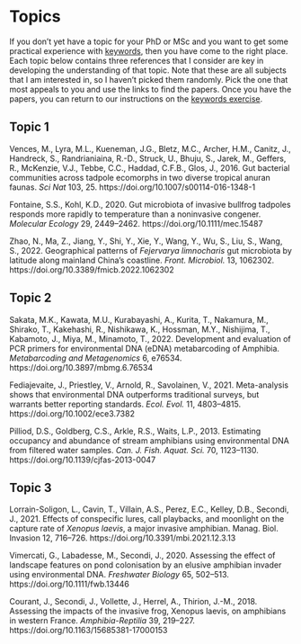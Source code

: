 # Topics

If you don't yet have a topic for your PhD or MSc and you want to get some practical experience with [keywords](#keywords), then you have come to the right place. Each topic below contains three references that I consider are key in developing the understanding of that topic. Note that these are all subjects that I am interested in, so I haven't picked them randomly. Pick the one that most appeals to you and use the links to find the papers. Once you have the papers, you can return to our instructions on the [keywords exercise](#topic).

## Topic 1

Vences, M., Lyra, M.L., Kueneman, J.G., Bletz, M.C., Archer, H.M., Canitz, J., Handreck, S., Randrianiaina, R.-D., Struck, U., Bhuju, S., Jarek, M., Geffers, R., McKenzie, V.J., Tebbe, C.C., Haddad, C.F.B., Glos, J., 2016. Gut bacterial communities across tadpole ecomorphs in two diverse tropical anuran faunas. *Sci Nat* 103, 25. https://doi.org/10.1007/s00114-016-1348-1

Fontaine, S.S., Kohl, K.D., 2020. Gut microbiota of invasive bullfrog tadpoles responds more rapidly to temperature than a noninvasive congener. *Molecular Ecology* 29, 2449–2462. https://doi.org/10.1111/mec.15487

Zhao, N., Ma, Z., Jiang, Y., Shi, Y., Xie, Y., Wang, Y., Wu, S., Liu, S., Wang, S., 2022. Geographical patterns of *Fejervarya limnocharis* gut microbiota by latitude along mainland China’s coastline. *Front. Microbiol.* 13, 1062302. https://doi.org/10.3389/fmicb.2022.1062302

## Topic 2

Sakata, M.K., Kawata, M.U., Kurabayashi, A., Kurita, T., Nakamura, M., Shirako, T., Kakehashi, R., Nishikawa, K., Hossman, M.Y., Nishijima, T., Kabamoto, J., Miya, M., Minamoto, T., 2022. Development and evaluation of PCR primers for environmental DNA (eDNA) metabarcoding of Amphibia. *Metabarcoding and Metagenomics* 6, e76534. https://doi.org/10.3897/mbmg.6.76534

Fediajevaite, J., Priestley, V., Arnold, R., Savolainen, V., 2021. Meta-analysis shows that environmental DNA outperforms traditional surveys, but warrants better reporting standards. *Ecol. Evol.* 11, 4803–4815. https://doi.org/10.1002/ece3.7382

Pilliod, D.S., Goldberg, C.S., Arkle, R.S., Waits, L.P., 2013. Estimating occupancy and abundance of stream amphibians using environmental DNA from filtered water samples. *Can. J. Fish. Aquat. Sci.* 70, 1123–1130. https://doi.org/10.1139/cjfas-2013-0047


## Topic 3

Lorrain-Soligon, L., Cavin, T., Villain, A.S., Perez, E.C., Kelley, D.B., Secondi, J., 2021. Effects of conspecific lures, call playbacks, and moonlight on the capture rate of *Xenopus laevis*, a major invasive amphibian. Manag. Biol. Invasion 12, 716–726. https://doi.org/10.3391/mbi.2021.12.3.13

Vimercati, G., Labadesse, M., Secondi, J., 2020. Assessing the effect of landscape features on pond colonisation by an elusive amphibian invader using environmental DNA. *Freshwater Biology* 65, 502–513. https://doi.org/10.1111/fwb.13446

Courant, J., Secondi, J., Vollette, J., Herrel, A., Thirion, J.-M., 2018. Assessing the impacts of the invasive frog, Xenopus laevis, on amphibians in western France. *Amphibia-Reptilia* 39, 219–227. https://doi.org/10.1163/15685381-17000153

